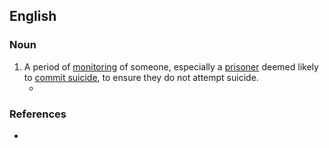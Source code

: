 ==English==

===Noun===
{{en-noun|~}}

# A period of [[monitor]]ing of someone, especially a [[prisoner]] deemed likely to [[commit suicide]], to ensure they do not attempt suicide.
#* {{quote-journal|en|date=2021 March 10|author=Paul Bigland|title=They can leave their problems at the gate|journal=RAIL|issue=926|page=60|text=Previously, Bob had mentioned that they had 14 clients on ''''suicide watch'''' (where volunteers make regular contact with the men involved).}}

===References===
* {{R:Lexico}}

{{c|en|Suicide}}